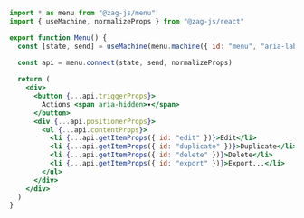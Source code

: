 ```jsx
import * as menu from "@zag-js/menu"
import { useMachine, normalizeProps } from "@zag-js/react"

export function Menu() {
  const [state, send] = useMachine(menu.machine({ id: "menu", "aria-label": "File" }))
  
  const api = menu.connect(state, send, normalizeProps)

  return (
    <div>
      <button {...api.triggerProps}>
        Actions <span aria-hidden>▾</span>
      </button>
      <div {...api.positionerProps}>
        <ul {...api.contentProps}>
          <li {...api.getItemProps({ id: "edit" })}>Edit</li>
          <li {...api.getItemProps({ id: "duplicate" })}>Duplicate</li>
          <li {...api.getItemProps({ id: "delete" })}>Delete</li>
          <li {...api.getItemProps({ id: "export" })}>Export...</li>
        </ul>
      </div>
    </div>
  )
}
```
